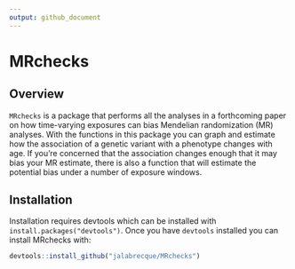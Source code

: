 ```yaml
---
output: github_document
---
```


# MRchecks

## Overview

`MRchecks` is a package that performs all the analyses in a forthcoming paper on how time-varying exposures can bias Mendelian randomization (MR) analyses. With the functions in this package you can graph and estimate how the association of a genetic variant with a phenotype changes with age. If you're concerned that the association changes enough that it may bias your MR estimate, there is also a function that will estimate the potential bias under a number of exposure windows.

## Installation

Installation requires devtools which can be installed with `install.packages("devtools")`. Once you have `devtools` installed you can install MRchecks with:

``` r
devtools::install_github("jalabrecque/MRchecks")
```